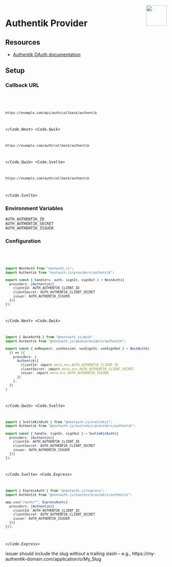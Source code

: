 
<img align="right" src="/img/providers/authentik.svg" height="64" width="64" />

# Authentik Provider

## Resources

- [Authentik OAuth documentation](https://goauthentik.io/docs/providers/oauth2)

## Setup

### Callback URL

<Code>
  <Code.Next>

```bash
https://example.com/api/auth/callback/authentik
```

  </Code.Next>
  <Code.Qwik>

```bash
https://example.com/auth/callback/authentik
```

  </Code.Qwik>
  <Code.Svelte>

```bash
https://example.com/auth/callback/authentik
```

  </Code.Svelte>
</Code>

### Environment Variables

```
AUTH_AUTHENTIK_ID
AUTH_AUTHENTIK_SECRET
AUTH_AUTHENTIK_ISSUER
```

### Configuration

<Code>
  <Code.Next>

```ts filename="/auth.ts"
import NextAuth from "nextauth.js";
import Authentik from "nextauth.js/providers/authentik";

export const { handlers, auth, signIn, signOut } = NextAuth({
  providers: [Authentik({
    clientId: AUTH_AUTHENTIK_CLIENT_ID
    clientSecret: AUTH_AUTHENTIK_CLIENT_SECRET
    issuer: AUTH_AUTHENTIK_ISSUER
  })]
});
```

  </Code.Next>
  <Code.Qwik>
  
```ts filename="/src/routes/plugin@auth.ts"
import { QwikAuth$ } from "@nextauth.js/qwik"
import Authentik from "@nextauth.js/qwik/providers/authentik";

export const { onRequest, useSession, useSignIn, useSignOut } = QwikAuth$(
  () => ({
    providers: [
      Authentik({
        clientId: import.meta.env.AUTH_AUTHENTIK_CLIENT_ID
        clientSecret: import.meta.env.AUTH_AUTHENTIK_CLIENT_SECRET
        issuer: import.meta.env.AUTH_AUTHENTIK_ISSUER
      })
    ],
  })
)
```

  </Code.Qwik>
  <Code.Svelte>

```ts filename="/src/auth.ts"
import { SvelteKitAuth } from "@nextauth.js/sveltekit";
import Authentik from "@nextauth.js/sveltekit/providers/authentik";

export const { handle, signIn, signOut } = SvelteKitAuth({
  providers: [Authentik({
    clientId: AUTH_AUTHENTIK_CLIENT_ID
    clientSecret: AUTH_AUTHENTIK_CLIENT_SECRET
    issuer: AUTH_AUTHENTIK_ISSUER
  })]
});
```

  </Code.Svelte>
  <Code.Express>

```ts filename="/src/app.ts"
import { ExpressAuth } from "@nextauth.js/express";
import Authentik from "@nextauth.js/express/providers/authentik";

app.use("/auth/*", ExpressAuth({
  providers: [Authentik({
    clientId: AUTH_AUTHENTIK_CLIENT_ID
    clientSecret: AUTH_AUTHENTIK_CLIENT_SECRET
    issuer: AUTH_AUTHENTIK_ISSUER
  })]
}));
```

  </Code.Express>
</Code>

<Callout>
  issuer should include the slug without a trailing slash – e.g.,
  https://my-authentik-domain.com/application/o/My_Slug
</Callout>
